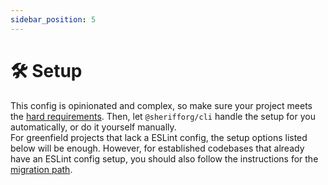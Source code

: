```yaml
---
sidebar_position: 5
---
```



# 🛠️ Setup

This config is opinionated and complex, so make sure your project meets the [hard requirements](../requirements/hard-requirements.md). Then, let `@sherifforg/cli` handle the setup for you automatically, or do it yourself manually.<br />
For greenfield projects that lack a ESLint config, the setup options listed below will be enough. However, for established codebases that already have an ESLint config setup, you should also follow the instructions for the [migration path](../migration-guide.mdx).

<DocCardList />
